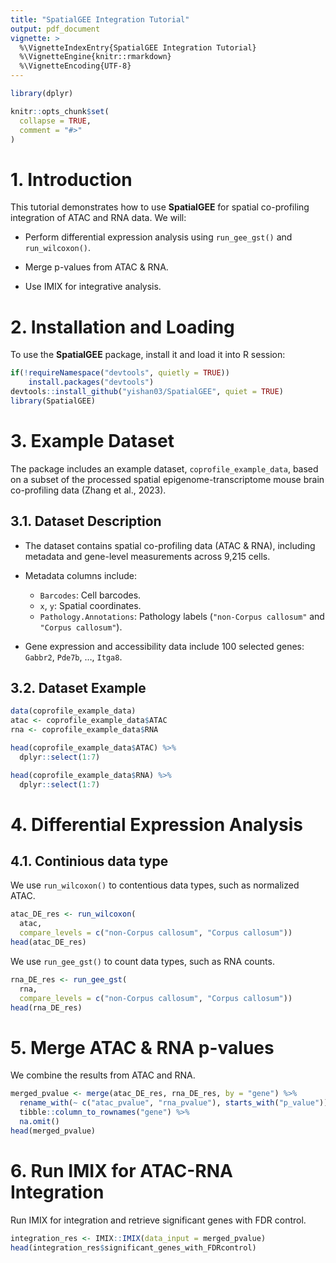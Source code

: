 ```yaml
---
title: "SpatialGEE Integration Tutorial"
output: pdf_document
vignette: >
  %\VignetteIndexEntry{SpatialGEE Integration Tutorial}
  %\VignetteEngine{knitr::rmarkdown}
  %\VignetteEncoding{UTF-8}
---
```


```r
library(dplyr)
```

```r
knitr::opts_chunk$set(
  collapse = TRUE,
  comment = "#>"
)
```

# 1. Introduction

This tutorial demonstrates how to use **SpatialGEE** for spatial co-profiling integration of ATAC and RNA data. We will:

- Perform differential expression analysis using `run_gee_gst()` and `run_wilcoxon()`.

- Merge p-values from ATAC & RNA.

- Use IMIX for integrative analysis.

# 2. Installation and Loading

To use the **SpatialGEE** package, install it and load it into R session:

```r
if(!requireNamespace("devtools", quietly = TRUE))
    install.packages("devtools")
devtools::install_github("yishan03/SpatialGEE", quiet = TRUE)
library(SpatialGEE)
```

# 3. Example Dataset

The package includes an example dataset, `coprofile_example_data`, based on a subset of the processed spatial epigenome-transcriptome mouse brain co-profiling data (Zhang et al., 2023).

## 3.1. Dataset Description

- The dataset contains spatial co-profiling data (ATAC & RNA), including metadata and gene-level measurements across 9,215 cells.

- Metadata columns include:
  - `Barcodes`: Cell barcodes.
  - `x`, `y`: Spatial coordinates.
  - `Pathology.Annotations`: Pathology labels (`"non-Corpus callosum"` and `"Corpus callosum"`).
  
- Gene expression and accessibility data include 100 selected genes: `Gabbr2`, `Pde7b`, ..., `Itga8`.

## 3.2. Dataset Example

```r
data(coprofile_example_data)
atac <- coprofile_example_data$ATAC
rna <- coprofile_example_data$RNA
```

```r
head(coprofile_example_data$ATAC) %>%
  dplyr::select(1:7)
```

```r
head(coprofile_example_data$RNA) %>%
  dplyr::select(1:7)
```

# 4. Differential Expression Analysis 

## 4.1. Continious data type 

We use `run_wilcoxon()` to contentious data types, such as normalized ATAC.

```r
atac_DE_res <- run_wilcoxon(
  atac, 
  compare_levels = c("non-Corpus callosum", "Corpus callosum"))
head(atac_DE_res)
```

We use `run_gee_gst()` to count data types, such as RNA counts. 

```r
rna_DE_res <- run_gee_gst(
  rna, 
  compare_levels = c("non-Corpus callosum", "Corpus callosum"))
head(rna_DE_res)
```

# 5. Merge ATAC & RNA p-values

We combine the results from ATAC and RNA.

```r
merged_pvalue <- merge(atac_DE_res, rna_DE_res, by = "gene") %>%
  rename_with(~ c("atac_pvalue", "rna_pvalue"), starts_with("p_value")) %>%
  tibble::column_to_rownames("gene") %>%
  na.omit()
head(merged_pvalue)
```

# 6. Run IMIX for ATAC-RNA Integration

Run IMIX for integration and retrieve significant genes with FDR control.

```r
integration_res <- IMIX::IMIX(data_input = merged_pvalue)
head(integration_res$significant_genes_with_FDRcontrol)
```

